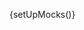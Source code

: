 
{setUpMocks()}

<Meta
  title="Entities/BusinessDetails"
  Components="justifi-business-details"
  of={JustifiBusinessDetails}
/>

<Title />

---

Component to render detailed information about a business. You will need to first
create a business via [Business API](https://docs.justifi.tech/api-spec#tag/Business) to get
the business-id required for this component.

# Index

---

- [Props and methods](#props-and-methods)
- [Authorization](#authorization)
- [Example usage](#example-usage)

# Props and methods

---

<ArgTypes exclude={['Theme']} />

# Authorization

---

<p>
  Authorization is performed by passing a web component token as{' '}
  <code>auth-token</code>.
</p>
<ul>
  <li>
    <strong>Web Component Token</strong>: These tokens are generated by your
    backend services using the [Web Component Tokens
    API](https://docs.justifi.tech/api-spec#tag/Web-Component-Tokens/operation/CreateWebComponentToken).
    Each token can be scoped to perform a set number of actions and is active
    for 60 minutes. When creating a web component token for this specific
    component you'll need to use the role: `read:business:business_id`. Make
    sure the value for `business_id` matches the prop you also pass separately.
  </li>
</ul>

# Example Usage

---

<ComponentBox>
  <justifi-business-details business-id="123" auth-token="123abc" />
</ComponentBox>

---

<Source dark language="html" code={codeExampleFull} />
